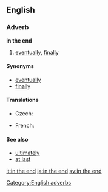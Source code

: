 ==English==

===Adverb===
'''in the end'''

# [[eventually]], [[finally]]

====Synonyms====
* [[eventually]]
* [[finally]]

====Translations====
{{trans-top|eventually, finally}}
* Czech: {{t+|cs|nakonec}}
{{trans-mid}}
* French: {{t|fr|en fin de compte}}
{{trans-bottom}}

====See also====
* [[ultimately]]
* [[at last]]

[[Category:English adverbs]]

[[it:in the end]]
[[ja:in the end]]
[[sv:in the end]]